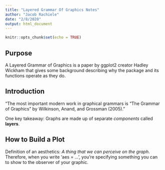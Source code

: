 ```yaml
---
title: "Layered Grammar Of Graphics Notes"
author: "Jacob Rachiele"
date: "2/8/2020"
output: html_document
---
```


```r
knitr::opts_chunk$set(echo = TRUE)
```

## Purpose

A Layered Grammar of Graphics is a paper by ggplot2 creator Hadley Wickham that gives some
background describing why the package and its functions operate as they do.

## Introduction

"The most important modern work in graphical grammars is “The Grammar of Graphics” by Wilkinson, Anand, and Grossman (2005)."

One key takeaway: Graphs are made up of separate *components* called **layers**.

## How to Build a Plot

Definition of an aesthetics: *A thing that we can perceive on the graph*. Therefore, when you write 'aes = ...', you're specifying something you can to show to the observer of your graphic.

